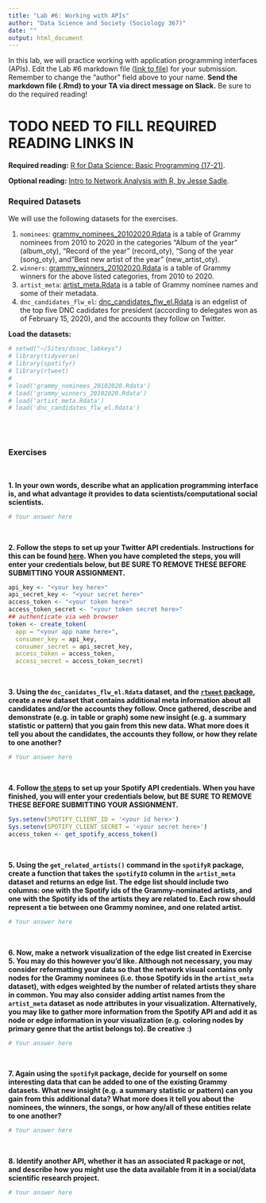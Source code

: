 ```yaml
---
title: "Lab #6: Working with APIs"
author: "Data Science and Society (Sociology 367)"
date: ""
output: html_document
---
```



In this lab, we will practice working with application programming interfaces (APIs). Edit the Lab #6 markdown file ([link to file](https://github.com/dssoc/dssoc.github.io/raw/master/assignments/Lab_6.Rmd)) for your submission. Remember to change the "author" field above to your name. **Send the markdown file (.Rmd) to your TA via direct message on Slack.** Be sure to do the required reading!

# TODO NEED TO FILL REQUIRED READING LINKS IN

**Required reading:** [R for Data Science: Basic Programming (17-21)](https://r4ds.had.co.nz/program-intro.html).

**Optional reading:** [Intro to Network Analysis with R, by Jesse Sadle](https://www.jessesadler.com/post/network-analysis-with-r/).



### Required Datasets

We will use the following datasets for the exercises.

(1) `nominees`: [grammy_nominees_20102020.Rdata](https://github.com/dssoc/dssoc.github.io/raw/master/datasets/grammy_nominees_20102020.Rdata) is a table of Grammy nominees from 2010 to 2020 in the categories "Album of the year" (album_oty), "Record of the year" (record_oty), "Song of the year (song_oty), and "Best new artist of the year" (new_artist_oty).
(2) `winners`: [grammy_winners_20102020.Rdata](https://github.com/dssoc/dssoc.github.io/raw/master/datasets/grammy_winners_20102020.Rdata) is a table of Grammy winners for the above listed categories, from 2010 to 2020.
(3) `artist_meta`: [artist_meta.Rdata](https://github.com/dssoc/dssoc.github.io/raw/master/datasets/artist_meta.Rdata) is a table of Grammy nominee names and some of their metadata.
(4) `dnc_candidates_flw_el`: [dnc_candidates_flw_el.Rdata](https://github.com/dssoc/dssoc.github.io/raw/master/datasets/dnc_candidates_flw_el.Rdata) is an edgelist of the top five DNC cadidates for president (according to delegates won as of February 15, 2020), and the accounts they follow on Twitter.


**Load the datasets:**
```r
# setwd("~/Sites/dssoc_labkeys")
# library(tidyverse)
# library(spotifyr)
# library(rtweet)
# 
# load('grammy_nominees_20102020.Rdata')
# load('grammy_winners_20102020.Rdata')
# load('artist_meta.Rdata')
# load('dnc_candidates_flw_el.Rdata')
```
<br/><br/>



### Exercises
<br/>

**1. In your own words, describe what an application programming interface is, and what advantage it provides to data scientists/computational social scientists.**

```r
# Your answer here
```
<br/>

**2. Follow the steps to set up your Twitter API credentials. Instructions for this can be found [here](https://cran.r-project.org/web/packages/rtweet/vignettes/auth.html). When you have completed the steps, you will enter your credentials below, but BE SURE TO REMOVE THESE BEFORE SUBMITTING YOUR ASSIGNMENT.**
```r
api_key <- "<your key here>"
api_secret_key <- "<your secret here>"
access_token <- "<your token here>"
access_token_secret <- "<your token secret here>"
## authenticate via web browser
token <- create_token(
  app = "<your app name here>",
  consumer_key = api_key,
  consumer_secret = api_secret_key,
  access_token = access_token,
  access_secret = access_token_secret)
```
<br/>

**3. Using the `dnc_canidates_flw_el.Rdata` dataset, and the [`rtweet` package](https://cloud.r-project.org/web/packages/rtweet/rtweet.pdf), create a new dataset that contains additional meta information about all candidates and/or the accounts they follow. Once gathered, describe and demonstrate (e.g. in table or graph) some new insight (e.g. a summary statistic or pattern) that you gain from this new data. What more does it tell you about the candidates, the accounts they follow, or how they relate to one another?**
```r
# Your answer here
```
<br/>

**4. Follow [the steps](https://github.com/charlie86/spotifyr) to set up your Spotify API credentials. When you have finished, you will enter your credentials below, but BE SURE TO REMOVE THESE BEFORE SUBMITTING YOUR ASSIGNMENT.**
```r
Sys.setenv(SPOTIFY_CLIENT_ID = '<your id here>')
Sys.setenv(SPOTIFY_CLIENT_SECRET = '<your secret here>')
access_token <- get_spotify_access_token()
```
<br/>

**5. Using the `get_related_artists()` command in the `spotifyR` package, create a function that takes the `spotifyID` column in the `artist_meta` dataset and returns an edge list. The edge list should include two columns: one with the Spotify ids of the Grammy-nominated artists, and one with the Spotify ids of the artists they are related to. Each row should represent a tie between one Grammy nominee, and one related artist.**
```r
# Your answer here
```
<br/>

**6. Now, make a network visualization of the edge list created in Exercise 5. You may do this however you'd like. Although not necessary, you may consider reformatting your data so that the network visual contains only nodes for the Grammy nominees (i.e. those Spotify ids in the `artist_meta` dataset), with edges weighted by the number of related artists they share in common. You may also consider adding artist names from the `artist_meta` dataset as node attributes in your visualization. Alternatively, you may like to gather more information from the Spotify API and add it as node or edge information in your visualization (e.g. coloring nodes by primary genre that the artist belongs to). Be creative :)**
```r
# Your answer here
```
<br/>


**7. Again using the `spotifyR` package, decide for yourself on some interesting data that can be added to one of the existing Grammy datasets. What new insight (e.g. a summary statistic or pattern) can you gain from this additional data? What more does it tell you about the nominees, the winners, the songs, or how any/all of these entities relate to one another?**
```r
# Your answer here
```
<br/>

**8. Identify another API, whether it has an associated R package or not, and describe how you might use the data available from it in a social/data scientific research project.**
```r
# Your answer here
```

